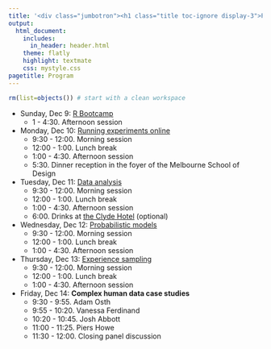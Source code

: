 ```yaml
---
title: '<div class="jumbotron"><h1 class="title toc-ignore display-3">Program</h1></div>'
output:
  html_document:
    includes:
      in_header: header.html
    theme: flatly
    highlight: textmate
    css: mystyle.css
pagetitle: Program
---
```


```r
rm(list=objects()) # start with a clean workspace
```

* Sunday, Dec 9: [R Bootcamp](./resources.html#day-0)
    + 1 - 4:30. Afternoon session

* Monday, Dec 10: [Running experiments online](./resources.html#day-1)
    + 9:30 - 12:00. Morning session
    + 12:00 - 1:00. Lunch break
    + 1:00 - 4:30. Afternoon session
    + 5:30. Dinner reception in the foyer of the Melbourne School of Design

* Tuesday, Dec 11: [Data analysis](./resources.html#day-2)
    + 9:30 - 12:00. Morning session
    + 12:00 - 1:00. Lunch break
    + 1:00 - 4:30. Afternoon session
    + 6:00. Drinks at [the Clyde Hotel]( https://www.theclydehotel.com.au/ ) (optional)

* Wednesday, Dec 12: [Probabilistic models](./resources.html#day-3)
    + 9:30 - 12:00. Morning session
    + 12:00 - 1:00. Lunch break
    + 1:00 - 4:30. Afternoon session

* Thursday, Dec 13: [Experience sampling](./resources.html#day-4)
    + 9:30 - 12:00. Morning session
    + 12:00 - 1:00. Lunch break
    + 1:00 - 4:30. Afternoon session

* Friday, Dec 14: **Complex human data case studies**
    + 9:30 - 9:55. Adam Osth
    + 9:55 - 10:20. Vanessa Ferdinand
    + 10:20 - 10:45. Josh Abbott
    + 11:00 - 11:25. Piers Howe
    + 11:30 - 12:00. Closing panel discussion

